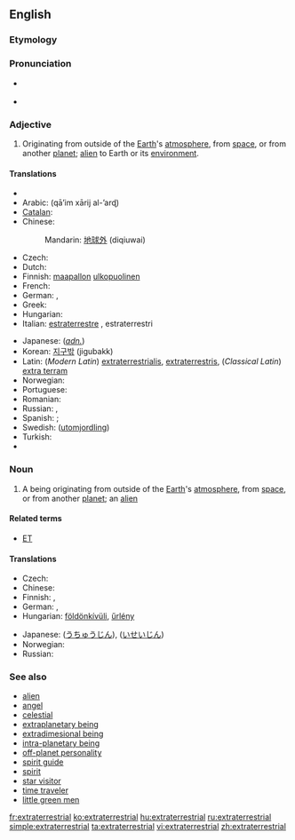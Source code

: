==English==
{{wikipedia}}

===Etymology===
{{prefix|extra|terrestrial}}

===Pronunciation===
*{{ipacregion|Canada}} {{ipac|ˌɛkstrətɚˈɛstriəl|en-ca-synth-extraterrestrial.ogg|CA synth}}
* {{hyphenation|ex|tra|ter|res|tri|al}}

===Adjective===
{{en-adj}}

# Originating from outside of the [[Earth]]'s [[atmosphere]], from [[space]], or from another [[planet]]; [[alien]] to Earth or its [[environment]].

====Translations====
{{trans-top|originating from outside of the Earth}}
* {{trreq|Afrikaans}}
* Arabic: {{Arab|[[قائم خارِجَ الأَرْض|قائِمٌ خارِجَ الأرْض]]}} (qā’im xārij al-’arɖ)
* [[Catalan]]: {{t-|ca|extraterrestre}}
* Chinese:
*: Mandarin: [[地球外]] (diqiuwai)
* Czech: {{t-|cs|mimozemský|m}}
* Dutch: {{t-|nl|buitenaards}}
* Finnish: [[maapallo]]n [[ulkopuolinen]]
* French: {{t+|fr|extraterrestre}}
* German: {{t-|de|außerirdisch}}, {{t+|de|extraterrestrisch}}
* Greek: {{t+|el|εξωγήινος|tr=exōgéinos|sc=Grek}}
* Hungarian: {{t+|hu|földönkívüli}}
* Italian: [[estraterrestre]] {{s}}, estraterrestri {{p}}
{{trans-mid}}
* Japanese: (''[[adnominal|adn.]]'') {{t-|ja|地球外|tr=chikyūgai|sc=Jpan}}
* Korean: [[지구밖]] (jigubakk)
* Latin: (''Modern Latin'') [[extraterrestrialis]], [[extraterrestris]], (''Classical Latin'') [[extra terram]]
* Norwegian: {{t-|no|utenomjordisk}}
* Portuguese: {{t-|pt|extraterrestre}}
* Romanian: {{t|ro|extraterestru}}
* Russian: {{t|ru|инопланетный|tr=inoplanétnyj|sc=Cyrl}}, {{t|ru|внеземной|tr=vnezemnói|sc=Cyrl}}
* Spanish: {{t+|es|extraterrestre}}; {{t+|es|alienígena}}
* Swedish: {{t|sv|utomjording}} ([[utomjordling]])
* Turkish: {{t+|tr|uzaylı}}
* {{trreq|Vietnamese}}
{{trans-bottom}}

===Noun===
{{en-noun}}

# A being originating from outside of the [[Earth]]'s [[atmosphere]], from [[space]], or from another [[planet]]; an [[alien]]

====Related terms====
* [[ET]]

====Translations====
{{trans-top|a being originating from outside of the Earth}}
* Czech: {{t+|cs|mimozemšťan|m}}
* Chinese: {{外星人}}
* Finnish: {{t+|fi|avaruusolento}}, {{t|fi|avaruusolio}}
* German: {{t|de|Außerirdischer|m}}, {{t-|de|Außerirdische|f}}
* Hungarian: [[földönkívüli]], [[űrlény]]
{{trans-mid}}
* Japanese: {{t-|ja|宇宙人|tr=uchūjin|sc=Jpan}} ([[うちゅうじん]]), {{t-|ja|異星人|tr=iseijin|sc=Jpan}} ([[いせいじん]])
* Norwegian: {{t-|no|utenomjordisk skapning|m}}
* Russian: {{t|ru|инопланетянин|m|tr=inoplanetjánin|sc=Cyrl}}
{{trans-bottom}}

===See also===
* [[alien]]
* [[angel]]
* [[celestial]]
* [[extraplanetary being]]
* [[extradimesional being]]
* [[intra-planetary being]]
* [[off-planet personality]]
* [[spirit guide]]
* [[spirit]]
* [[star visitor]]
* [[time traveler]]
* [[little green men]]

[[fr:extraterrestrial]]
[[ko:extraterrestrial]]
[[hu:extraterrestrial]]
[[ru:extraterrestrial]]
[[simple:extraterrestrial]]
[[ta:extraterrestrial]]
[[vi:extraterrestrial]]
[[zh:extraterrestrial]]